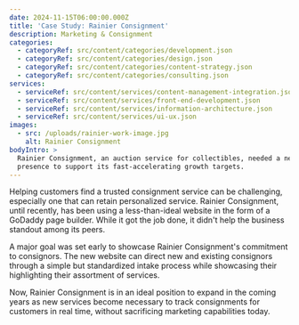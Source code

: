 ```yaml
---
date: 2024-11-15T06:00:00.000Z
title: 'Case Study: Rainier Consignment'
description: Marketing & Consignment
categories:
  - categoryRef: src/content/categories/development.json
  - categoryRef: src/content/categories/design.json
  - categoryRef: src/content/categories/content-strategy.json
  - categoryRef: src/content/categories/consulting.json
services:
  - serviceRef: src/content/services/content-management-integration.json
  - serviceRef: src/content/services/front-end-development.json
  - serviceRef: src/content/services/information-architecture.json
  - serviceRef: src/content/services/ui-ux.json
images:
  - src: /uploads/rainier-work-image.jpg
    alt: Rainier Consignment
bodyIntro: >
  Rainier Consignment, an auction service for collectibles, needed a new digital
  presence to support its fast-accelerating growth targets.
---
```


<CallToAction href="https://rainierconsignment.com" label="View Website" />

Helping customers find a trusted consignment service can be challenging, especially one that can retain personalized service. Rainier Consignment, until recently, has been using a less-than-ideal website in the form of a GoDaddy page builder. While it got the job done, it didn't help the business standout among its peers.

A major goal was set early to showcase Rainier Consignment's commitment to consignors. The new website can direct new and existing consignors through a simple but standardized intake process while showcasing their highlighting their assortment of services.

Now, Rainier Consignment is in an ideal position to expand in the coming years as new services become necessary to track consignments for customers in real time, without sacrificing marketing capabilities today.
